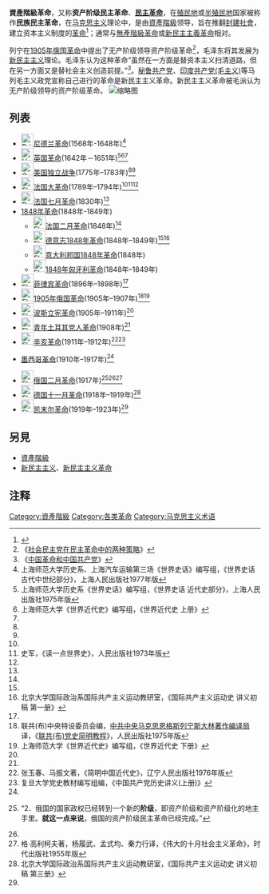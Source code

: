 '''資產階級革命'''，又称'''资产阶级民主革命'''、'''[[民主革命|民主革命]]'''，在[[殖民地|殖民地]]或[[半殖民地|半殖民地]]国家被称作'''民族民主革命'''，在[[马克思主义|马克思主义]]理论中，是由[[資產階級|資產階級]]领导，旨在推翻[[封建社會|封建社會]]，建立资本主义制度的[[革命|革命]]<ref>{{cite book |editors=辭海編輯委員會 |title=《[[辭海|辭海]]》（1989年版） |publisher=[[上海辭書出版社|上海辭書出版社]] |year=1989 |isbn=7532600831 }}</ref>{{rp|3769}}；通常与[[無產階級革命|無產階級革命]]或[[新民主主義革命|新民主主義革命]]相对。

列宁在[[1905年俄国革命|1905年俄国革命]]中提出了无产阶级领导资产阶级革命<ref>《[https://www.marxists.org/chinese/lenin/190506-07/00.htm 社会民主党在民主革命中的两种策略]》</ref>，毛泽东将其发展为[[新民主主义|新民主主义]]理论。毛泽东认为这种革命“虽然在一方面是替资本主义扫清道路，但在另一方面又是替社会主义创造前提。”<ref>《[https://www.marxists.org/chinese/maozedong/marxist.org-chinese-mao-193912.htm 中国革命和中国共产党]》</ref>。[[秘鲁共产党_(光辉道路)|秘鲁共产党]]、[[印度共产党_(毛主义)|印度共产党(毛主义)]]等马列毛主义政党宣称自己进行的革命是新民主主义革命。新民主主义革命被毛派认为无产阶级领导的资产阶级革命。
[[File:Anonymous_-_Prise_de_la_Bastille.jpg|缩略图]]

==列表==
*[[File:Prinsenvlag.svg|25px]][[八十年战争|尼德兰革命]](1568年-1648年)<ref name=古代>上海师范大学历史系、上海汽车运输第三场《世界史话》编写组，《世界史话 古代中世纪部分》，上海人民出版社1977年版</ref>{{rp|318}}
*[[File:Union_flag_1606_(Kings_Colors).svg|25px]][[英国内战|英国革命]](1642年－1651年)<ref name=近代>上海师范大学历史系《世界史话》编写组，《世界史话 近代史部分》，上海人民出版社1975年版</ref>{{rp|21}}<ref name=近代上>上海师范大学《世界近代史》编写组，《世界近代史 上册》</ref>{{rp|35}}<ref name=读一点/>{{rp|48}}
*[[File:Grand_Union_Flag.svg|25px]][[美国独立战争|美国独立战争]](1775年–1783年)<ref name=近代/>{{rp|45}}<ref name=读一点/>{{rp|46}}
*[[File:Flag_of_France_(1790-1794).svg|25px]][[法国大革命|法国大革命]](1789年–1794年)<ref name=近代上/>{{rp|127}}<ref name=读一点>史军，《读一点世界史》，人民出版社1973年版</ref>{{rp|67}}<ref name=近代/>{{rp|55}}
*[[File:Royal_flag_of_France_during_the_Bourbon_Restoration.svg|25px]][[法国七月革命|法国七月革命]](1830年)<ref name=近代上/>{{rp|172}}
*[[1848年革命|1848年革命]](1848年-1849年)
**[[File:Flag_of_France_(1794–1815,_1830–1958).svg|25px]][[法国二月革命|法国二月革命]](1848年)<ref name=近代上/>{{rp|233}}
**[[File:Flag_of_Germany.svg|25px]][[德意志1848年革命|德意志1848年革命]](1848年–1849年)<ref name=近代上/>{{rp|255}}<ref name=共运1>北京大学国际政治系国际共产主义运动教研室，《国际共产主义运动史 讲义初稿 第一册》</ref>{{rp|83}}
**[[File:Flag_of_Italy.svg|25px]][[意大利邦国1848年革命|意大利邦国1848年革命]](1848年)
**[[File:Flag_of_Hungary_(1867-1918).svg|25px]][[1848年匈牙利革命|1848年匈牙利革命]](1848年–1849年)
*[[File:Flag_of_the_Philippines.svg|25px]][[菲律宾革命|菲律宾革命]](1896年–1898年)<ref name=近代下/>{{rp|150}}
*[[File:Flag_of_Russia.svg|25px]][[1905年俄国革命|1905年俄国革命]](1905年–1907年)<ref name=联共布>联共(布)中央特设委员会编，[[中央编译局|中共中央马克思恩格斯列宁斯大林著作编译局]]译，《[[联共(布)党史简明教程|联共(布)党史简明教程]]》，人民出版社1975年版</ref>{{rp|70}}<ref name=近代下>上海师范大学《世界近代史》编写组，《世界近代史 下册》</ref>{{rp|130}}
*[[File:Flag_of_Persia_(1907).svg|25px]][[波斯立宪革命|波斯立宪革命]](1905年–1911年)<ref name=近代下/>{{rp|152}}
*[[File:Flag_of_the_Ottoman_Empire_(1844–1922).svg|25px]][[青年土耳其党人革命|青年土耳其党人革命]](1908年)<ref name=近代下></ref>{{rp|160}}
*[[File:Flag_of_the_Qing_Dynasty_(1889-1912).svg|25px]][[辛亥革命|辛亥革命]](1911年–1912年)<ref name=中国近代>张玉春、马振文著，《简明中国近代史》，辽宁人民出版社1976年版</ref>{{rp|301}}<ref name=中共党史>复旦大学党史教材编写组编，《中国共产党历史讲义(上册)》</ref>{{rp|6}}
*{{flagicon|Mexico|1916}}[[墨西哥革命|墨西哥革命]](1910年–1917年)<ref name=近代下/>{{rp|224}}
*[[File:Flag_of_Russian_Empire_(1914-1917).svg|25px]][[俄国二月革命|俄国二月革命]](1917年)<ref>{{Cite web|url=https://www.marxists.org/chinese/lenin-cworks/29/025.htm|title=无产阶级在我国革命中的任务|accessdate=|author=[[弗拉基米尔·列宁|弗拉基米尔·列宁]]|date=|publisher=|archive-date=2022-04-03|}}“2．俄国的国家政权已经转到一个新的'''阶级'''，即资产阶级和资产阶级化的地主手里。'''就这一点来说'''，俄国的资产阶级民主革命已经完成。”</ref><ref name=联共布/>{{rp|196}}<ref name=十月革命>格·高利柯夫著，杨履武、孟式均、秦力行译，《伟大的十月社会主义革命》，时代出版社1955年版</ref>{{rp|15}}
*[[File:Flag_of_the_German_Empire.svg|25px]][[德国十一月革命|德国十一月革命]](1918年–1919年)<ref name=共运3>北京大学国际政治系国际共产主义运动教研室，《国际共产主义运动史 讲义初稿 第三册》</ref>{{rp|633}}
*[[File:Flag_of_the_Ottoman_Empire_(1844–1922).svg|25px]][[土耳其独立战争|凯末尔革命]](1919年–1923年)<ref name=近代/>{{rp|348}}

==另見==
*[[資產階級|資產階級]]
*[[新民主主义|新民主主义]]、[[新民主主义革命|新民主主义革命]]

==注释==
<references/>

{{Authority control}}
[[Category:資產階級|Category:資產階級]]
[[Category:各类革命|Category:各类革命]]
[[Category:马克思主义术语|Category:马克思主义术语]]